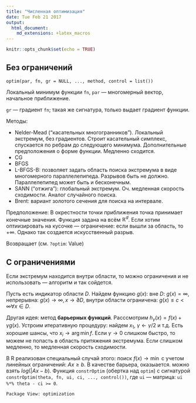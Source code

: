 ```yaml
---
title: "Численная оптимизация"
date: Tue Feb 21 2017
output:
  html_document:
    md_extensions: +latex_macros
---
```


```r
knitr::opts_chunk$set(echo = TRUE)
```

## Без ограничений

`optim(par, fn, gr = NULL, ..., method, control = list())`

Локальный минимум функции `fn`, `par` --- многомерный вектор, начальное приближение.

`gr` --- градиент `fn`; такая же сигнатура, только выдает градиент функции.

Методы:

 * Nelder-Mead ("касательных многогранников").  Локальный экстремум, без градиентов.   Строит касательный симплекс, спускается по ребрам до следующего минимума.  Дополнительные предположения о форме функции.  Медленно сходится.
 * CG
 * BFGS
 * L-BFGS-B: позволяет задать область поиска экстремума в виде многомерного параллелепипеда.  Разрывов быть не должно.  Параллелепипед может быть и бесконечным.
 * SANN ("отжига"): глобальный экстремум.  Оч. медленная скорость сходимости.  Аналог случайного поиска.
 * Brent: вариант золотого сечения для поиска на интервале.

Предположение: В окрестности точки приближения точка принимает конечные значения.  Функция задана на всём $\mathbb{R}^d$.  Если хотим оптиизировать на кусочке --- ограничение: если вышли за область, то $+\infty$.  Однако так создается искусственный разрыв.

Возвращает (см. `?optim`: Value)

## С ограничениями

Если экстремум находится внутри области, то можно ограничения и не использовать --- алгоритм и так сойдется.

Пусть есть индикатор области $D$. Найдем функцию $g(x)$: вне $D$: $g(x) = \infty$, непрерывна: $g(x) \to \infty, x \to \partial D$, внутри области ограничена: $g(x) \leq c < \infty \forall x \in D$.

Другая идея: метод **барьерных функций**. Расссмотрим $h_\gamma(x) = f(x) + \gamma g(x)$.  Устроим итеративную процедуру: найдем $x_1$, $\gamma \leftarrow \gamma / 2$ и т.д.  Есть хорошие шансы, что $x_i \to \arg \min f$.  Если $\gamma \to 0$ слишком быстро, то можем не попасть в область притяжения экстремума.  Если слишком медленно, то медленная скорость сходимости.

В R реализован специальный случай этого: поиск $f(x) \to \min$ с учетом линейных ограничений: $Ax \geq b$.  В качестве барьера, оказыается. можно взять $log(|Ax - b)$.  Функция `constrOptim` (обертка над `optim`) с сигнатурой `constrOptim(theta, fn, ui, ci, ..., control())`, где `ui` --- матрица: `ui %*% theta - ci >= 0`.

`Package View: optimization`